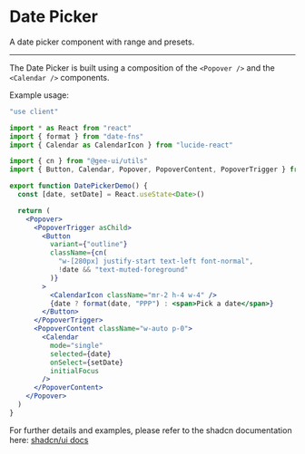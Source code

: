 # Date Picker

A date picker component with range and presets.

---

The Date Picker is built using a composition of the `<Popover />` and the `<Calendar />` components.

Example usage:

```jsx
"use client"

import * as React from "react"
import { format } from "date-fns"
import { Calendar as CalendarIcon } from "lucide-react"

import { cn } from "@gee-ui/utils"
import { Button, Calendar, Popover, PopoverContent, PopoverTrigger } from "@gee-ui/react"

export function DatePickerDemo() {
  const [date, setDate] = React.useState<Date>()

  return (
    <Popover>
      <PopoverTrigger asChild>
        <Button
          variant={"outline"}
          className={cn(
            "w-[280px] justify-start text-left font-normal",
            !date && "text-muted-foreground"
          )}
        >
          <CalendarIcon className="mr-2 h-4 w-4" />
          {date ? format(date, "PPP") : <span>Pick a date</span>}
        </Button>
      </PopoverTrigger>
      <PopoverContent className="w-auto p-0">
        <Calendar
          mode="single"
          selected={date}
          onSelect={setDate}
          initialFocus
        />
      </PopoverContent>
    </Popover>
  )
}


```

For further details and examples, please refer to the shadcn documentation here: [shadcn/ui docs](https://ui.shadcn.com/docs/components/date-picker)
